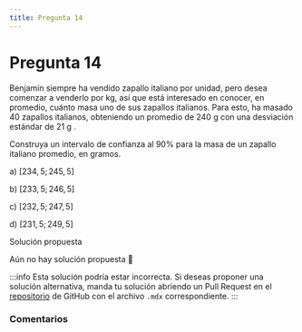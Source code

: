 ```yaml
---
title: Pregunta 14
---
```



# Pregunta 14

Benjamín siempre ha vendido zapallo italiano por unidad, pero desea comenzar a venderlo por kg, así que está interesado en conocer, en promedio, cuánto masa uno de sus zapallos italianos. Para esto, ha masado 40 zapallos italianos, obteniendo un promedio de 240 g con una desviación estándar de 21 g .

Construya un intervalo de confianza al $90 \%$ para la masa de un zapallo italiano promedio, en gramos.

a) $[234,5 ; 245,5]$

b) $[233,5 ; 246,5]$

c) $[232,5 ; 247,5]$

d) $[231,5 ; 249,5]$

<MDXDetails>
<summary>Solución propuesta</summary>

Aún no hay solución propuesta 🥲

:::info 
Esta solución podría estar incorrecta. Si deseas proponer una solución alternativa, manda tu solución abriendo
un Pull Request en el [repositorio](https://github.com/crow-rojas/apuntes-fundamentals/pulls) de GitHub con el archivo
`.mdx` correspondiente. 
:::

</MDXDetails>

### Comentarios

<Disqus
  url="https://crow-rojas.github.io/apuntes-fundamentals/docs/mathematics/probability-and-statistics/exercises/2023-2/p14"
  identifier="mathematics/probability-and-statistics/exercises/2023-2/p14"
  title="2023-2 Probabilidades y Estadística - Pregunta 14"
/>
